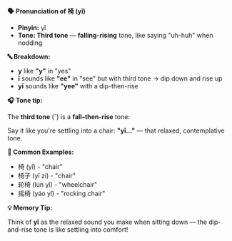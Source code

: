 **🗣️ Pronunciation of 椅 (yǐ)**

- **Pinyin:** yǐ
- **Tone: Third tone** — **falling-rising** tone, like saying "uh-huh" when nodding

**🔤 Breakdown:**

- **y** like **"y"** in "yes"
- **ǐ** sounds like **"ee"** in "see" but with third tone → dip down and rise up
- **yǐ** sounds like **"yee"** with a dip-then-rise

**🎧 Tone tip:**

The **third tone** (ˇ) is a **fall–then-rise** tone:

Say it like you're settling into a chair: **"yǐ..."** — that relaxed, contemplative tone.

**📝 Common Examples:**

- 椅 (yǐ) - "chair"
- 椅子 (yǐ zi) - "chair"
- 轮椅 (lún yǐ) - "wheelchair"
- 摇椅 (yáo yǐ) - "rocking chair"

**💡 Memory Tip:**

Think of **yǐ** as the relaxed sound you make when sitting down — the dip-and-rise tone is like
settling into comfort!
